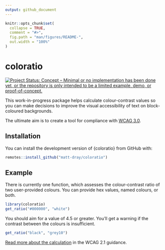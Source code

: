 ```yaml
---
output: github_document
---
```


<!-- README.md is generated from README.Rmd. Please edit that file -->

```r
knitr::opts_chunk$set(
  collapse = TRUE,
  comment = "#>",
  fig.path = "man/figures/README-",
  out.width = "100%"
)
```

# coloratio

<!-- badges: start -->
[![Project Status: Concept – Minimal or no implementation has been done
yet, or the repository is only intended to be a limited example, demo,
or
proof-of-concept.](https://www.repostatus.org/badges/latest/concept.svg)](https://www.repostatus.org/#concept)
<!-- badges: end -->

This work-in-progress package helps calculate colour-contrast values so you can make decisions to improve the visual accessibility of text on block-coloured backgrounds.

The ultimate aim is to create a tool for compliance with [WCAG 3.0](https://w3c.github.io/silver/guidelines/).

## Installation

You can install the development version of {coloratio} from GitHub with:

```r
remotes::install_github("matt-dray/coloratio")
```

## Example

There is currently one function, which assesses the colour-contrast ratio of two user-provided colours. You can provide hex values, named colours, or both.

```r
library(coloratio)
get_ratio("#000000", "white")
```

You should aim for a value of 4.5 or greater. You'll get a warning if the contrast between the colours is insufficient.

```r
get_ratio("black", "grey10")
```

[Read more about the calculation](w3.org/TR/WCAG/#dfn-relative-luminance) in the WCAG 2.1 guidance.
